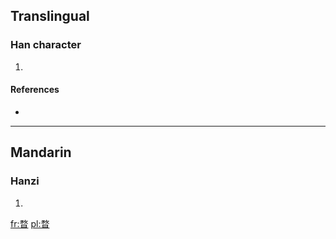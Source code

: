 ==Translingual==

===Han character===
{{Han char|rn=72|rad=日|as=09|sn=13|four=|canj=弓大日 (NKA)}}

# {{defn|Han|sort=日09}}

====References====
* {{Han ref|kx=0498.160|dkj=14054|dj=0866.130|hdz=21528.020|uh=6693|ud=26259}}

----

==Mandarin==

===Hanzi===
{{cmn-hanzi|pin=[[mào]] ([[mao4]])|wg=mao<sup>4</sup>}}

# {{defn|Mandarin|sort=日09}}

[[fr:暓]]
[[pl:暓]]
